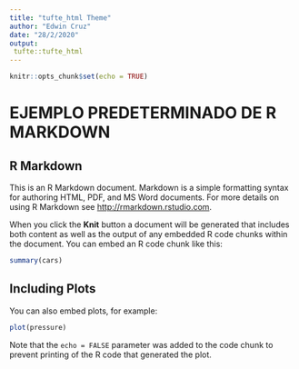 ```yaml
---
title: "tufte_html Theme"
author: "Edwin Cruz"
date: "28/2/2020"
output: 
 tufte::tufte_html
---
```


```r
knitr::opts_chunk$set(echo = TRUE)
```

# EJEMPLO PREDETERMINADO DE R MARKDOWN
## R Markdown

This is an R Markdown document. Markdown is a simple formatting syntax for authoring HTML, PDF, and MS Word documents. For more details on using R Markdown see <http://rmarkdown.rstudio.com>.

When you click the **Knit** button a document will be generated that includes both content as well as the output of any embedded R code chunks within the document. You can embed an R code chunk like this:

```r
summary(cars)
```

## Including Plots

You can also embed plots, for example:

```r
plot(pressure)
```

Note that the `echo = FALSE` parameter was added to the code chunk to prevent printing of the R code that generated the plot.
